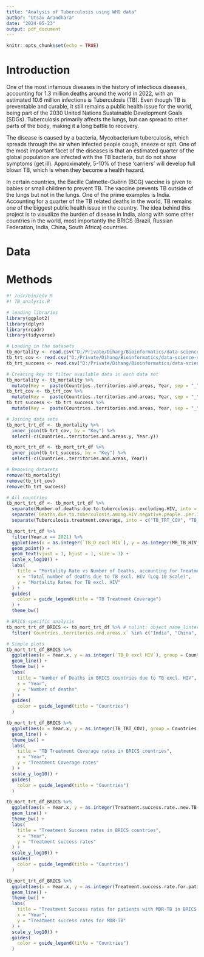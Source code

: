 ```yaml
---
title: "Analysis of Tuberculosis using WHO data"
author: "Utsav Arandhara"
date: "2024-05-23"
output: pdf_document
---
```


```r
knitr::opts_chunk$set(echo = TRUE)
```

# Introduction

One of the most infamous diseases in the history of infectious diseases, accounting for 1.3 million deaths around the world in 2022, with an estimated 10.6 million infections is Tuberculosis (TB). Even though TB is preventable and curable, it still remains a public health issue for the world, being part of the 2030 United Nations Sustainable Development Goals (SDGs). Tuberculosis primarily affects the lungs, but can spread to other parts of the body, making it a long battle to recovery. 

The disease is caused by a bacteria, Mycobacterium tuberculosis, which spreads through the air when infected people cough, sneeze or spit. One of the most important facet of the diseases is that an estimated quarter of the global population are infected with the TB bacteria, but do not show symptoms (get ill). Approximately, 5-10% of these 'carriers' will develop full blown TB, which is when they become a health hazard.

In certain countries, the Bacille Calmette-Guérin (BCG) vaccine is given to babies or small children to prevent TB. The vaccine prevents TB outside of the lungs but not in the lungs. One of the prime examples is India. Accounting for a quarter of the TB related deaths in the world, TB remains one of the biggest public health issue in the country. The idea behind this project is to visualize the burden of disease in India, along with some other countries in the world, most importantly the BRICS (Brazil, Russian Federation, India, China, South Africa) countries.


# Data



# Methods


```r
#! /usr/bin/env R
#! TB_analysis.R

# loading libraries
library(ggplot2)
library(dplyr)
library(readr)
library(tidyverse)

# Loading in the datasets
tb_mortality <- read.csv("D:/Private/Dihang/Bioinformatics/data-science-repo/data-science-repo/Datasets/TB Mortality.csv") # nolint: line_length_linter.
tb_trt_cov <- read.csv("D:/Private/Dihang/Bioinformatics/data-science-repo/data-science-repo/Datasets/TB-Trt Coverage.csv") # nolint: line_length_linter.
tb_trt_success <- read.csv("D:/Private/Dihang/Bioinformatics/data-science-repo/data-science-repo/Datasets/Trt-Success TB.csv") # nolint: line_length_linter.

# Creating key to filter available data in each data set
tb_mortality <- tb_mortality %>%
  mutate(Key =  paste(Countries..territories.and.areas, Year, sep = "_"))
tb_trt_cov <- tb_trt_cov %>%
  mutate(Key =  paste(Countries..territories.and.areas, Year, sep = "_"))
tb_trt_success <- tb_trt_success %>%
  mutate(Key =  paste(Countries..territories.and.areas, Year, sep = "_"))

# Joining data sets
tb_mort_trt_df <- tb_mortality %>%
  inner_join(tb_trt_cov, by = "Key") %>%
  select(-c(Countries..territories.and.areas.y, Year.y))

tb_mort_trt_df <- tb_mort_trt_df %>%
  inner_join(tb_trt_success, by = "Key") %>%
  select(-c(Countries..territories.and.areas, Year))

# Removing datasets
remove(tb_mortality)
remove(tb_trt_cov)
remove(tb_trt_success)
```

```r
# All countries
tb_mort_trt_df <- tb_mort_trt_df %>%
  separate(Number.of.deaths.due.to.tuberculosis..excluding.HIV, into = c("TB_D excl HIV", "Range of TB_D excl HIV"), sep = "\\s") %>% # nolint: line_length_linter.
  separate(`Deaths.due.to.tuberculosis.among.HIV.negative.people..per.100.000.population.`, into = c("MR_TB_HIV_ng", "Range_MR_TB_HIV_ng"), sep = "\\s") %>% # nolint: line_length_linter.
  separate(Tuberculosis.treatment.coverage, into = c("TB_TRT_COV", "TB_TRT_COV_Range"), sep = "\\s") # nolint: line_length_linter.

```

```r
tb_mort_trt_df %>%
  filter(Year.x == 2021) %>%
  ggplot(aes(x = as.integer(`TB_D excl HIV`), y = as.integer(MR_TB_HIV_ng), color = as.integer(TB_TRT_COV), label = Countries..territories.and.areas.x)) + # nolint: line_length_linter, line_length_linter.
  geom_point() +
  geom_text(vjust = 1, hjust = 1, size = 3) +
  scale_x_log10() +
  labs(
    title = "Mortality Rate vs Number of Deaths, accounting for Treatment Coverage in 2021", # nolint
    x = "Total number of deaths due to TB excl. HIV (Log 10 Scale)",
    y = "Mortality Rates for TB excl. HIV"
  ) +
  guides(
    color = guide_legend(title = "TB Treatment Coverage")
  ) +
  theme_bw()
```

```r
# BRICS-specific analysis
tb_mort_trt_df_BRICS <- tb_mort_trt_df %>% # nolint: object_name_linter.
  filter(`Countries..territories.and.areas.x` %in% c("India", "China", "Brazil", "Russian Federation", "South Africa")) # nolint: line_length_linter. # nolint: line_length_linter.

# Simple plots
tb_mort_trt_df_BRICS %>%
  ggplot(aes(x = Year.x, y = as.integer(`TB_D excl HIV`), group = Countries..territories.and.areas.x, color = Countries..territories.and.areas.x)) + # nolint: line_length_linter.
  geom_line() +
  theme_bw() +
  labs(
    title = "Number of Deaths in BRICS countries due to TB excl. HIV",
    x = "Year",
    y = "Number of deaths"
  ) +
  guides(
    color = guide_legend(title = "Countries")
  )
```

```r
tb_mort_trt_df_BRICS %>%
  ggplot(aes(x = Year.x, y = as.integer(TB_TRT_COV), group = Countries..territories.and.areas.x, color = Countries..territories.and.areas.x)) + # nolint: line_length_linter.
  geom_line() +
  theme_bw() +
  labs(
    title = "TB Treatment Coverage rates in BRICS countries",
    x = "Year",
    y = "Treatment Coverage rates"
  ) +
  scale_y_log10() +
  guides(
    color = guide_legend(title = "Countries")
  )

```

```r
tb_mort_trt_df_BRICS %>%
  ggplot(aes(x = Year.x, y = as.integer(Treatment.success.rate..new.TB.cases), group = Countries..territories.and.areas.x, color = Countries..territories.and.areas.x)) + # nolint: line_length_linter.
  geom_line() +
  theme_bw() +
  labs(
    title = "Treatment Success rates in BRICS countries",
    x = "Year",
    y = "Treatment success rates"
  ) +
  scale_y_log10() +
  guides(
    color = guide_legend(title = "Countries")
  )

```

```r
tb_mort_trt_df_BRICS %>%
  ggplot(aes(x = Year.x, y = as.integer(Treatment.success.rate.for.patients.treated.for.MDR.TB....), group = Countries..territories.and.areas.x, color = Countries..territories.and.areas.x)) +  # nolint: line_length_linter.
  geom_line() +
  theme_bw() +
  labs(
    title = "Treatment Success rates for patients with MDR-TB in BRICS countries", # nolint: line_length_linter.
    x = "Year",
    y = "Treatment success rates for MDR-TB"
  ) +
  scale_y_log10() +
  guides(
    color = guide_legend(title = "Countries")
  )

```

